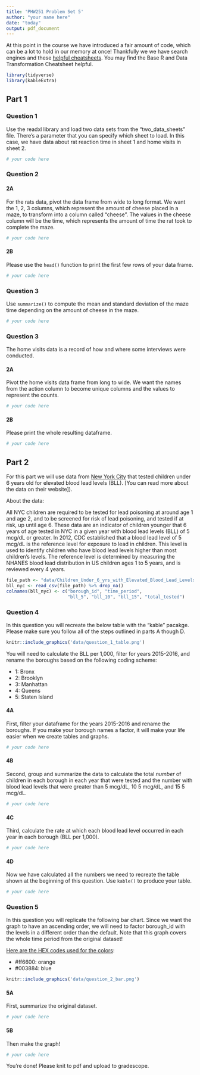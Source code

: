 ```yaml
---
title: 'PHW251 Problem Set 5'
author: "your name here"
date: "today"
output: pdf_document
---
```


At this point in the course we have introduced a fair amount of code, which can be a lot to hold in our memory at once! Thankfully we we have search engines and these [helpful cheatsheets](https://rstudio.com/resources/cheatsheets/). You may find the Base R and Data Transformation Cheatsheet helpful.

```r
library(tidyverse)
library(kableExtra)
```

\newpage


## Part 1

### Question 1

Use the readxl library and load two data sets from the "two_data_sheets" file. There's a parameter that you can specify which sheet to load. In this case, we have data about rat reaction time in sheet 1 and home visits in sheet 2.

```r
# your code here
```

\newpage

### Question 2

#### 2A

For the rats data, pivot the data frame from wide to long format. We want the 1, 2, 3 columns, which represent the amount of cheese placed in a maze, to transform into a column called "cheese". The values in the cheese column will be the time, which represents the amount of time the rat took to complete the maze. 

```r
# your code here
```

#### 2B

Please use the `head()` function to print the first few rows of your data frame.

```r
# your code here
```

\newpage 

### Question 3

Use `summarize()` to compute the mean and standard deviation of the maze time depending on the amount of cheese in the maze.

```r
# your code here
```

\newpage

### Question 3

The home visits data is a record of how and where some interviews were conducted. 

#### 2A 

Pivot the home visits data frame from long to wide. We want the names from the action column to become unique columns and the values to represent the counts. 

```r
# your code here
```

#### 2B

Please print the whole resulting dataframe.

```r
# your code here
```


\newpage

## Part 2

For this part we will use data from [New York City](https://data.cityofnewyork.us/Health/Children-Under-6-yrs-with-Elevated-Blood-Lead-Leve/tnry-kwh5) that tested children under 6 years old for elevated blood lead levels (BLL). [You can read more about the data on their website]).

About the data:

All NYC children are required to be tested for lead poisoning at around age 1 and age 2, and to be screened for risk of lead poisoning, and tested if at risk, up until age 6. These data are an indicator of children younger that 6 years of age tested in NYC in a given year with blood lead levels (BLL) of 5 mcg/dL or greater. In 2012, CDC established that a blood lead level of 5 mcg/dL is the reference level for exposure to lead in children. This level is used to identify children who have blood lead levels higher than most children's levels. The reference level is determined by measuring the NHANES blood lead distribution in US children ages 1 to 5 years, and is reviewed every 4 years.

```r

file_path <- "data/Children_Under_6_yrs_with_Elevated_Blood_Lead_Levels__BLL_.csv"
bll_nyc <- read_csv(file_path) %>% drop_na()
colnames(bll_nyc) <- c("borough_id", "time_period", 
                       "bll_5", "bll_10", "bll_15", "total_tested")

```

### Question 4

In this question you will recreate the below table with the "kable" pacakge. Please make sure you follow all of the steps outlined in parts A though D. 

```r
knitr::include_graphics('data/question_1_table.png')
```

You will need to calculate the BLL per 1,000, filter for years 2015-2016, and rename the boroughs based on the following coding scheme:

* 1: Bronx
* 2: Brooklyn
* 3: Manhattan
* 4: Queens
* 5: Staten Island

#### 4A

First, filter your dataframe for the years 2015-2016 and rename the boroughs. If you make your borough names a factor, it will make your life easier when we create tables and graphs.

```r
# your code here
```

#### 4B

Second, group and summarize the data to calculate the total *number* of children in each borough in each year that were tested and the number with blood lead levels that were greater than 5 mcg/dL, 10 5 mcg/dL, and 15 5 mcg/dL.

```r
# your code here
```

#### 4C

Third, calculate the rate at which each blood lead level occurred in each year in each borough (BLL per 1,000).

```r
# your code here
```


#### 4D

Now we have calculated all the numbers we need to recreate the table shown at the beginning of this question. Use `kable()` to produce your table.
```r
# your code here
```


\newpage

### Question 5

In this question you will replicate the following bar chart. Since we want the graph to have an ascending order, we will need to factor borough_id with the levels in a different order than the default. Note that this graph covers the whole time period from the original dataset!

[Here are the HEX codes used for the colors](https://colorswall.com/palette/454/):

* #ff6600: orange
* #003884: blue

```r
knitr::include_graphics('data/question_2_bar.png')
```

#### 5A

First, summarize the original dataset.
```r
# your code here
```


#### 5B

Then make the graph!
```r
# your code here
```


You're done! Please knit to pdf and upload to gradescope. 

